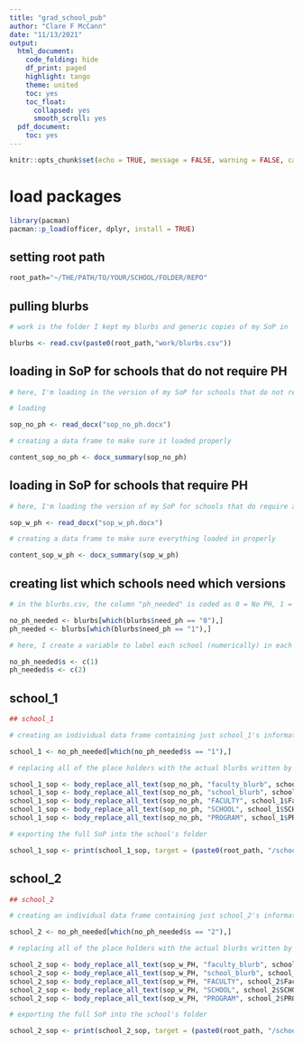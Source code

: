 ```yaml
---
title: "grad_school_pub"
author: "Clare F McCann"
date: "11/13/2021"
output:
  html_document:
    code_folding: hide
    df_print: paged
    highlight: tango
    theme: united
    toc: yes
    toc_float:
      collapsed: yes
      smooth_scroll: yes
  pdf_document:
    toc: yes
---
```


```r
knitr::opts_chunk$set(echo = TRUE, message = FALSE, warning = FALSE, cache = FALSE)
```

# load packages
```r
library(pacman)
pacman::p_load(officer, dplyr, install = TRUE)
```

## setting root path 
```r

root_path="~/THE/PATH/TO/YOUR/SCHOOL/FOLDER/REPO"

```

## pulling blurbs 
```r

# work is the folder I kept my blurbs and generic copies of my SoP in 

blurbs <- read.csv(paste0(root_path,"work/blurbs.csv"))

```

## loading in SoP for schools that do not require PH 
```r

# here, I'm loading in the version of my SoP for schools that do not require personal history statements. you may not need to have separate versions depending on where you are applying but my SoP looks a bit different when I don't have a separate essay describing the more personal parts of why I am applying

# loading 

sop_no_ph <- read_docx("sop_no_ph.docx")

# creating a data frame to make sure it loaded properly 

content_sop_no_ph <- docx_summary(sop_no_ph)

```

## loading in SoP for schools that require PH 
```r

# here, I'm loading the version of my SoP for schools that do require a personal history statement (aka diversity statement) 

sop_w_ph <- read_docx("sop_w_ph.docx")

# creating a data frame to make sure everything loaded in properly 

content_sop_w_ph <- docx_summary(sop_w_ph)

```


## creating list which schools need which versions
```r

# in the blurbs.csv, the column "ph_needed" is coded as 0 = No PH, 1 = PH 

no_ph_needed <- blurbs[which(blurbs$need_ph == "0"),]
ph_needed <- blurbs[which(blurbs$need_ph == "1"),]

# here, I create a variable to label each school (numerically) in each data frame so that I can pull their individuals blurbs easier 

no_ph_needed$s <- c(1)
ph_needed$s <- c(2)

```


## school_1
```r

## school_1 

# creating an individual data frame containing just school_1's information

school_1 <- no_ph_needed[which(no_ph_needed$s == "1"),]

# replacing all of the place holders with the actual blurbs written by you (this school does not require a PH so I am calling my sop_no_PH version)

school_1_sop <- body_replace_all_text(sop_no_ph, "faculty_blurb", school_1$faculty_blurb)
school_1_sop <- body_replace_all_text(sop_no_ph, "school_blurb", school_1$school_blurb)
school_1_sop <- body_replace_all_text(sop_no_ph, "FACULTY", school_1$Faculty)
school_1_sop <- body_replace_all_text(sop_no_ph, "SCHOOL", school_1$SCHOOL)
school_1_sop <- body_replace_all_text(sop_no_ph, "PROGRAM", school_1$PROGRAM)

# exporting the full SoP into the school's folder 

school_1_sop <- print(school_1_sop, target = (paste0(root_path, "/school_1/school_1_sop.docx")))


```

## school_2
```r

## school_2

# creating an individual data frame containing just school_2's information

school_2 <- no_ph_needed[which(no_ph_needed$s == "2"),]

# replacing all of the place holders with the actual blurbs written by you (this school does require a PH so I am calling my sop_w_PH version)

school_2_sop <- body_replace_all_text(sop_w_PH, "faculty_blurb", school_2$faculty_blurb)
school_2_sop <- body_replace_all_text(sop_w_PH, "school_blurb", school_2$school_blurb)
school_2_sop <- body_replace_all_text(sop_w_PH, "FACULTY", school_2$Faculty)
school_2_sop <- body_replace_all_text(sop_w_PH, "SCHOOL", school_2$SCHOOL)
school_2_sop <- body_replace_all_text(sop_w_PH, "PROGRAM", school_2$PROGRAM)

# exporting the full SoP into the school's folder 

school_2_sop <- print(school_2_sop, target = (paste0(root_path, "/school_2/school_2_sop.docx")))

```

